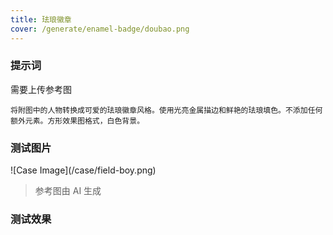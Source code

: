 ```yaml
---
title: 珐琅徽章
cover: /generate/enamel-badge/doubao.png
---
```


### 提示词

需要上传参考图

```text
将附图中的人物转换成可爱的珐琅徽章风格。使用光亮金属描边和鲜艳的珐琅填色。不添加任何额外元素。方形效果图格式，白色背景。
```

### 测试图片

<div className="w-[30%] mx-auto">
![Case Image](/case/field-boy.png)
</div>

> 参考图由 AI 生成

### 测试效果

<ImagePreview>
  <ImageCase imageUrl="/generate/enamel-badge/chatgpt.png" modelName="ChatGPT" />
	<ImageCase imageUrl="/generate/enamel-badge/doubao.png" modelName="doubao" />
  <ImageCase imageUrl="/generate/enamel-badge/jimeng.jpeg" modelName="jimeng" />
</ImagePreview>